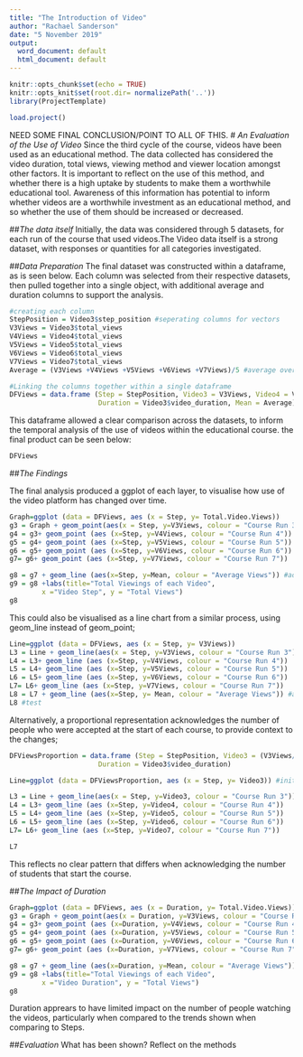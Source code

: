 ```yaml
---
title: "The Introduction of Video"
author: "Rachael Sanderson"
date: "5 November 2019"
output:
  word_document: default
  html_document: default
---
```


```r
knitr::opts_chunk$set(echo = TRUE)
knitr::opts_knit$set(root.dir= normalizePath('..'))
library(ProjectTemplate)

```

```r
load.project()

```

NEED SOME FINAL CONCLUSION/POINT TO ALL OF THIS.
# *An Evaluation of the Use of Video*
Since the third cycle of the course, videos have been used as an educational method. The data collected has considered the video duration, total views, viewing method and viewer location amongst other factors. It is important to reflect on the use of this method, and whether there is a high uptake by students to make them a worthwhile educational tool. Awareness of this information has potential to inform whether videos are a worthwhile investment as an educational method, and so whether the use of them should be increased or decreased. 

##*The data itself*
Initially, the data was considered through 5 datasets, for each run of the course that used videos.The Video data itself is a strong dataset, with responses or quantities for all categories investigated.

##*Data Preparation*
The final dataset was constructed within a dataframe, as is seen below. Each column was selected from their respective datasets, then pulled together into a single object, with additional average and duration columns to support the analysis. 

``` R
#creating each column
StepPosition = Video3$step_position #seperating columns for vectors
V3Views = Video3$total_views
V4Views = Video4$total_views
V5Views = Video5$total_views
V6Views = Video6$total_views
V7Views = Video7$total_views
Average = (V3Views +V4Views +V5Views +V6Views +V7Views)/5 #average over the runs

#Linking the columns together within a single dataframe
DFViews = data.frame (Step = StepPosition, Video3 = V3Views, Video4 = V4Views, Video5 = V5Views,Video6 = V6Views,Video7 = V7Views, 
                      Duration = Video3$video_duration, Mean = Average)
```

This dataframe allowed a clear comparison across the datasets, to inform the temporal analysis of the use of videos within the educational course. the final product can be seen below:

``` R
DFViews

```

##*The Findings*

The final analysis produced a ggplot of each layer, to visualise how use of the video platform has changed over time. 
```R
Graph=ggplot (data = DFViews, aes (x = Step, y= Total.Video.Views))
g3 = Graph + geom_point(aes(x = Step, y=V3Views, colour = "Course Run 3")) #adding each course run
g4 = g3+ geom_point (aes (x=Step, y=V4Views, colour = "Course Run 4"))
g5 = g4+ geom_point (aes (x=Step, y=V5Views, colour = "Course Run 5")) 
g6 = g5+ geom_point (aes (x=Step, y=V6Views, colour = "Course Run 6"))
g7= g6+ geom_point (aes (x=Step, y=V7Views, colour = "Course Run 7"))

g8 = g7 + geom_line (aes(x=Step, y=Mean, colour = "Average Views")) #adding the average line
g9 = g8 +labs(title="Total Viewings of each Video",
        x ="Video Step", y = "Total Views")
g8
```

This could also be visualised as a line chart from a similar process, using geom_line instead of geom_point;

```R
Line=ggplot (data = DFViews, aes (x = Step, y= V3Views))
L3 = Line + geom_line(aes(x = Step, y=V3Views, colour = "Course Run 3")) #adding each run
L4 = L3+ geom_line (aes (x=Step, y=V4Views, colour = "Course Run 4"))
L5 = L4+ geom_line (aes (x=Step, y=V5Views, colour = "Course Run 5")) 
L6 = L5+ geom_line (aes (x=Step, y=V6Views, colour = "Course Run 6"))
L7= L6+ geom_line (aes (x=Step, y=V7Views, colour = "Course Run 7"))
L8 = L7 + geom_line (aes(x=Step, y= Mean, colour = "Average Views")) #adding the average line
L8 #test

```
Alternatively, a proportional representation acknowledges the number of people who were accepted at the start of each course, to provide context to the changes;

```R
DFViewsProportion = data.frame (Step = StepPosition, Video3 = (V3Views/(Cohort_Summaries$Entries[3])), Video4 = V4Views/ (Cohort_Summaries$Entries[4]), Video5 = V5Views/(Cohort_Summaries$Entries[5]),Video6 = V6Views/(Cohort_Summaries$Entries[6]),Video7 = V7Views/(Cohort_Summaries$Entries[7]), 
                      Duration = Video3$video_duration)

Line=ggplot (data = DFViewsProportion, aes (x = Step, y= Video3)) #initial line coordinates

L3 = Line + geom_line(aes(x = Step, y=Video3, colour = "Course Run 3")) #adding each run
L4 = L3+ geom_line (aes (x=Step, y=Video4, colour = "Course Run 4"))
L5 = L4+ geom_line (aes (x=Step, y=Video5, colour = "Course Run 5")) 
L6 = L5+ geom_line (aes (x=Step, y=Video6, colour = "Course Run 6"))
L7= L6+ geom_line (aes (x=Step, y=Video7, colour = "Course Run 7"))

L7

```
This reflects no clear pattern that differs when acknowledging the number of students that start the course. 

##*The Impact of Duration*

```R
Graph=ggplot (data = DFViews, aes (x = Duration, y= Total.Video.Views))
g3 = Graph + geom_point(aes(x = Duration, y=V3Views, colour = "Course Run 3")) #adding each course run
g4 = g3+ geom_point (aes (x=Duration, y=V4Views, colour = "Course Run 4"))
g5 = g4+ geom_point (aes (x=Duration, y=V5Views, colour = "Course Run 5")) 
g6 = g5+ geom_point (aes (x=Duration, y=V6Views, colour = "Course Run 6"))
g7= g6+ geom_point (aes (x=Duration, y=V7Views, colour = "Course Run 7"))

g8 = g7 + geom_line (aes(x=Duration, y=Mean, colour = "Average Views")) #adding the average line
g9 = g8 +labs(title="Total Viewings of each Video",
        x ="Video Duration", y = "Total Views")
g8

```
Duration apprears to have limited impact on the number of people watching the videos, particularly when compared to the trends shown when comparing to Steps.

##*Evaluation*
What has been shown?
Reflect on the methods


